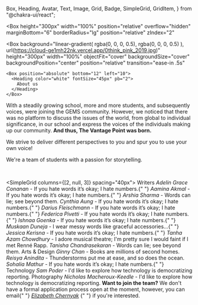   Box,
  Heading,
  Avatar,
  Text,
  Image,
  Grid,
  Badge,
  SimpleGrid,
  GridItem,
} from "@chakra-ui/react";

<title>Vantage Point</title>
<meta property="og:title" content={'About - Vantage Point'} />
<meta name="twitter:title" content={'About - Vantage Point'} />
<meta name="og:url" content={"https://vantage-point.vercel.app"} />
<meta property="og:type" content="website" />
<meta property="og:site_name" content={'Vantage Point'} />
<meta name="description" content={'Vantage Point strives to deliver different perspectives to you and spur you to use your own voice.'} />
<meta property="og:description" content={'Vantage Point strives to deliver different perspectives to you and spur you to use your own voice.'} />
<meta name="twitter:description" content={'Vantage Point strives to deliver different perspectives to you and spur you to use your own voice.'} />
<meta property="og:image" content={"https://cloud-ge1mh22nk.vercel.app/0think_pink_2019.jpg"} />
<meta name="twitter:card" content="summary_large_image" />
<meta name="twitter:image" content={"https://cloud-ge1mh22nk.vercel.app/0think_pink_2019.jpg"} />

<Box
  height="300px"
  width="100%"
  position="relative"
  overflow="hidden"
  marginBottom="6"
  borderRadius="lg"
  position="relative"
  zIndex="2"
>
  <Box
    background="linear-gradient( rgba(0, 0, 0, 0.5), rgba(0, 0, 0, 0.5) ), url(https://cloud-ge1mh22nk.vercel.app/0think_pink_2019.jpg)"
    height="300px"
    width="100%"
    objectFit="cover"
    backgroundSize="cover"
    backgroundPosition="center"
    position="relative"
    transition="ease-in .5s"
  >
    <Box position="absolute" bottom="12" left="10">
      <Heading color="white" fontSize="45px" pb="2">
        About us
      </Heading>
    </Box>
  </Box>
</Box>

With a steadily growing school, more and more students,
and subsequently voices, were joining the GEMS community.
However, we noticed that there was no platform to discuss
the issues of the world, from global to individual
significance, in our school and express the voices
of the individuals making up our community.
**And thus, The Vantage Point was born.**

We strive to deliver different perspectives to you and spur you to use your own voice!

We're a team of students with a passion for storytelling.

<br />

<SimpleGrid columns={[2, null, 3]} spacing="40px">
  <Box>
    <Heading fontSize="18px">Writers</Heading>
    <Text>
      <i>Adelin Grace Conanan</i> - If you hate words it’s okay; I hate
      numbers.{" "}
    </Text>
    <Text>
      <i>Aamina Akmal</i> - If you hate words it’s okay; I hate numbers.{" "}
    </Text>
    <Text>
      <i>Arshia Sharma</i> - Words can lie; see beyond them.
    </Text>
    <Text>
      <i>Cynthia Aung</i> - If you hate words it’s okay; I hate numbers.{" "}
    </Text>
    <Text>
      <i>Darius Fleischmann</i> - If you hate words it’s okay; I hate
      numbers.{" "}
    </Text>
    <Text>
      <i>Federica Pivetti</i> - If you hate words it’s okay; I hate
      numbers.{" "}
    </Text>
    <Text>
      <i>Ishnaa Goenka</i> - If you hate words it’s okay; I hate numbers.{" "}
    </Text>
  </Box>
  <Box>
    <Text mt="0px!important">
      <i>Muskaan Duneja</i> - I wear messy words like graceful
      accessories...{" "}
    </Text>
    <Text>
      <i>Jessica Kerisna</i> - If you hate words it’s okay; I hate numbers.{" "}
    </Text>
    <Text>
      <i>Tanha Azam Chowdhury</i> - I adore musical theatre; I'm pretty sure I
      would faint if I met Renné Rapp.
    </Text>
    <Text>
      <i>Tanisha Chandrasekaran</i> - Words can lie; see beyond them.
    </Text>
    <Heading fontSize="18px">Arts & Design</Heading>
    <Text>
      <i>Ginny Chan</i> - Books are millions of second homes.
    </Text>
    <Text>
      <i>Reisya Anindita</i> - Thunderstorms put me at ease, and so does the
      ocean.
    </Text>
    <Text>
      <i>Sohalia Mathur</i> - If you hate words it’s okay; I hate numbers.{" "}
    </Text>
  </Box>
  <Box>
    <Heading fontSize="18px">Technology</Heading>
    <Text>
      <i>Sam Poder</i> - I'd like to explore how technology is democratizing
      reporting.
    </Text>
    <Heading fontSize="18px">Photography</Heading>
    <Text>
      <i>Nicholas Macheroux-Keedle</i> - I'd like to explore how technology is
      democratizing reporting.
    </Text>
    <Box
      width="100%"
      objectFit="cover"
      marginBottom="6"
      borderRadius="lg"
      position="relative"
      borderColor="black"
      borderWidth="1px"
      p="5"
    >
      <strong>Want to join the team?</strong> We don't have a formal application
      process open at the moment, however, you can email{" "}
      <i>
        <a href="mailto:21elizabeth.c@gwa.edu.sg">Elizabeth Chernyak</a>
      </i>{" "}
      if you're interested.
    </Box>
  </Box>
</SimpleGrid>
